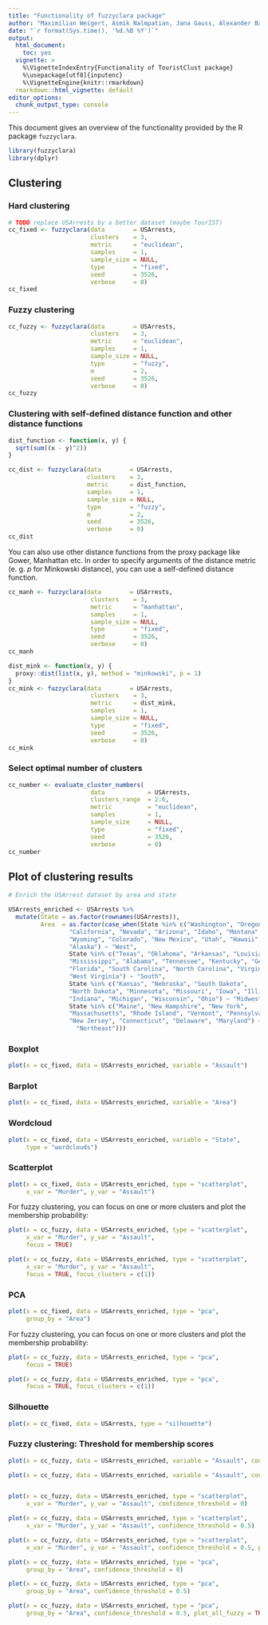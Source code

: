 ```yaml
---
title: "Functionality of fuzzyclara package"
author: "Maximilian Weigert, Asmik Nalmpatian, Jana Gauss, Alexander Bauer"
date: "`r format(Sys.time(), '%d.%B %Y')`"
output:
  html_document:
    toc: yes
  vignette: >
    %\VignetteIndexEntry{Functionality of TouristClust package}
    %\usepackage[utf8]{inputenc}
    %\VignetteEngine{knitr::rmarkdown}
  rmarkdown::html_vignette: default
editor_options:
  chunk_output_type: console
---
```


This document gives an overview of the functionality provided by the R package
`fuzzyclara`.

```r
library(fuzzyclara)
library(dplyr)
```


## Clustering

### Hard clustering
```r
# TODO replace USArrests by a better dataset (maybe TourIST)
cc_fixed <- fuzzyclara(data        = USArrests,
                       clusters    = 3,
                       metric      = "euclidean",
                       samples     = 1,
                       sample_size = NULL,
                       type        = "fixed",
                       seed        = 3526,
                       verbose     = 0)
cc_fixed
```

### Fuzzy clustering
```r
cc_fuzzy <- fuzzyclara(data        = USArrests,
                       clusters    = 3,
                       metric      = "euclidean",
                       samples     = 1,
                       sample_size = NULL,
                       type        = "fuzzy",
                       m           = 2,
                       seed        = 3526,
                       verbose     = 0)
cc_fuzzy
```

### Clustering with self-defined distance function and other distance functions
```r
dist_function <- function(x, y) {
  sqrt(sum((x - y)^2))
}

cc_dist <- fuzzyclara(data        = USArrests,
                      clusters    = 3,
                      metric      = dist_function,
                      samples     = 1,
                      sample_size = NULL,
                      type        = "fuzzy",
                      m           = 2,
                      seed        = 3526,
                      verbose     = 0)
cc_dist
```

You can also use other distance functions from the proxy package like Gower, Manhattan etc. In order to specify arguments of the distance metric (e. g. *p* for Minkowski distance), you can use a self-defined distance function.
```r
cc_manh <- fuzzyclara(data        = USArrests,
                       clusters    = 3,
                       metric      = "manhattan",
                       samples     = 1,
                       sample_size = NULL,
                       type        = "fixed",
                       seed        = 3526,
                       verbose     = 0)
cc_manh

dist_mink <- function(x, y) {
  proxy::dist(list(x, y), method = "minkowski", p = 1)
}
cc_mink <- fuzzyclara(data        = USArrests,
                       clusters    = 3,
                       metric      = dist_mink,
                       samples     = 1,
                       sample_size = NULL,
                       type        = "fixed",
                       seed        = 3526,
                       verbose     = 0)
cc_mink
```

### Select optimal number of clusters
```r
cc_number <- evaluate_cluster_numbers(
                       data            = USArrests,
                       clusters_range  = 2:6,
                       metric          = "euclidean",
                       samples         = 1,
                       sample_size     = NULL,
                       type            = "fixed",
                       seed            = 3526,
                       verbose         = 0)
cc_number
```



## Plot of clustering results
```r
# Enrich the USArrest dataset by area and state

USArrests_enriched <- USArrests %>% 
  mutate(State = as.factor(rownames(USArrests)),
         Area  = as.factor(case_when(State %in% c("Washington", "Oregon",
                 "California", "Nevada", "Arizona", "Idaho", "Montana",
                 "Wyoming", "Colorado", "New Mexico", "Utah", "Hawaii",
                 "Alaska") ~ "West",
                 State %in% c("Texas", "Oklahoma", "Arkansas", "Louisiana",
                 "Mississippi", "Alabama", "Tennessee", "Kentucky", "Georgia",
                 "Florida", "South Carolina", "North Carolina", "Virginia",
                 "West Virginia") ~ "South",
                 State %in% c("Kansas", "Nebraska", "South Dakota",
                 "North Dakota", "Minnesota", "Missouri", "Iowa", "Illinois",
                 "Indiana", "Michigan", "Wisconsin", "Ohio") ~ "Midwest",
                 State %in% c("Maine", "New Hampshire", "New York",
                 "Massachusetts", "Rhode Island", "Vermont", "Pennsylvania",
                 "New Jersey", "Connecticut", "Delaware", "Maryland") ~
                   "Northeast")))

```

### Boxplot
```r
plot(x = cc_fixed, data = USArrests_enriched, variable = "Assault") 
```

### Barplot
```r
plot(x = cc_fixed, data = USArrests_enriched, variable = "Area")
```

### Wordcloud
```r
plot(x = cc_fixed, data = USArrests_enriched, variable = "State",
     type = "wordclouds")
```

### Scatterplot
```r
plot(x = cc_fixed, data = USArrests_enriched, type = "scatterplot",
     x_var = "Murder", y_var = "Assault")

```

For fuzzy clustering, you can focus on one or more clusters and plot the membership probability:
```r
plot(x = cc_fuzzy, data = USArrests_enriched, type = "scatterplot",
     x_var = "Murder", y_var = "Assault", 
     focus = TRUE)

plot(x = cc_fuzzy, data = USArrests_enriched, type = "scatterplot",
     x_var = "Murder", y_var = "Assault", 
     focus = TRUE, focus_clusters = c(1))

```



### PCA
```r
plot(x = cc_fixed, data = USArrests_enriched, type = "pca",
     group_by = "Area")
```

For fuzzy clustering, you can focus on one or more clusters and plot the membership probability:
```r
plot(x = cc_fuzzy, data = USArrests_enriched, type = "pca",
     focus = TRUE)

plot(x = cc_fuzzy, data = USArrests_enriched, type = "pca",
     focus = TRUE, focus_clusters = c(1))

```






### Silhouette
```r
plot(x = cc_fixed, data = USArrests, type = "silhouette")
```

### Fuzzy clustering: Threshold for membership scores
```r
plot(x = cc_fuzzy, data = USArrests_enriched, variable = "Assault", confidence_threshold = 0) 

plot(x = cc_fuzzy, data = USArrests_enriched, variable = "Assault", confidence_threshold = 0.5)



```

```r
plot(x = cc_fuzzy, data = USArrests_enriched, type = "scatterplot",
     x_var = "Murder", y_var = "Assault", confidence_threshold = 0)

plot(x = cc_fuzzy, data = USArrests_enriched, type = "scatterplot",
     x_var = "Murder", y_var = "Assault", confidence_threshold = 0.5)

plot(x = cc_fuzzy, data = USArrests_enriched, type = "scatterplot",
     x_var = "Murder", y_var = "Assault", confidence_threshold = 0.5, plot_all_fuzzy = TRUE)

```

```r
plot(x = cc_fuzzy, data = USArrests_enriched, type = "pca",
     group_by = "Area", confidence_threshold = 0)

plot(x = cc_fuzzy, data = USArrests_enriched, type = "pca",
     group_by = "Area", confidence_threshold = 0.5)

plot(x = cc_fuzzy, data = USArrests_enriched, type = "pca",
     group_by = "Area", confidence_threshold = 0.5, plot_all_fuzzy = TRUE)

```
